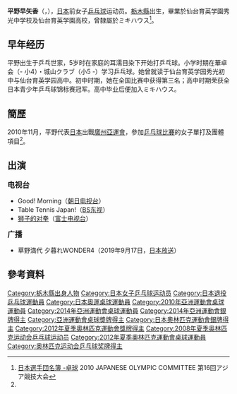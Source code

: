 {{noteTA|G1=Table Tennis}}
{{Infobox 乒乓球
| playername = 平野早矢香
| image = Sayaka Hirano 1050752.jpg
| imagesize = 250px
| caption = 
| fullname =
| nicknames =
| nationality ={{JPN}}
| residence =
| deathdate =
| deathplace =
| playingstyle=
| equipment =
| hrank=[[ITTF|ITTF]]第10名 (2011年10月)<ref>{{cite web |url=http://www.ittf.com/ittf_ranking/world_ranking_per_name.asp?FormName=Search&FormAction=search&s_vName=Sayaka&s_Gender=W&Siniors=1&U18=&U21=&U15= |title=World ranking Record for HIRANO Sayaka (JPN) |publisher=ITTF |accessdate=2011-05-14 }}{{dead link|date=2018年2月 |bot=InternetArchiveBot |fix-attempted=yes }}{{en}}</ref>
| club = ミキハウス
| birthdate ={{birth_date_and_age|1985|3|24}}<ref name="廣州亞運">{{Cite web |url=http://www.gz2010.cn/info/CHN_CHN/ZB/ZBB101A_TT@@@@@@@@@@@@@@@CHN_number=232639.html |title=2010年廣州亞運會官方網站 乒乓球 - 平原早矢香 - 简历 |accessdate=2011-05-14 |archive-date=2010-11-17 |archive-url=https://web.archive.org/web/20101117003918/http://www.gz2010.cn/info/CHN_CHN/ZB/ZBB101A_TT@@@@@@@@@@@@@@@CHN_number=232639.html |dead-url=no }}</ref>
| birthplace ={{JPN}}[[栃木縣|栃木縣]][[鹿沼市|鹿沼市]]
| height = {{height|m=1.58}}<ref name="廣州亞運"/>
| weight = {{weight|kg=54}}<ref name="廣州亞運"/>
| medaltemplates =
{{MedalSport | 女子[[乒乓球|乒乓球]]}}
{{MedalCountry|{{JPN}}}}
{{MedalCompetition|[[奧林匹克運動會|奧林匹克運動會]]}}
{{MedalSilver| [[2012年夏季奧林匹克運動會|2012年 倫敦]] | [[2012年夏季奧林匹克運動會乒乓球比賽|女子團體]]}}
{{MedalCompetition|[[世界乒乓球锦标赛|世界乒乓球锦标赛]]}}
{{MedalBronze|[[2004年世界乒乓球團體錦標賽|2004年 多哈]]|女子團體}}
{{MedalBronze|[[2006年世界乒乓球團體錦標賽|2006年 不來梅]]|女子團體}}
{{MedalBronze|[[2008年世界乒乓球團體錦標賽|2008年 廣州]]|女子團體}}
{{MedalBronze|[[2010年世界乒乓球团体锦标赛|2010年 莫斯科]]|女子團體}}
{{MedalSilver|[[2014年世界乒乓球團體錦標賽|2014年 東京]]|[[2014年世界乒乓球團體錦標賽－女子團體|女子團體]]}}
}}
{{commonscat|Sayaka Hirano}}
{{japanese|japanese=平野 早矢香|kana=ひらの さやか|romaji=Hirano Sayaka}}

'''平野早矢香'''（{{jpn|j=平野 早矢香|hg=ひらの さやか|rm=Hirano Sayaka}}，{{bd|1985年|3月24日|catIdx=HIRANO Sayaka}}），[[日本|日本]]前女子[[乒乓球|乒乓球]]运动员。[[栃木縣|栃木縣]]出生，畢業於仙台育英学園秀光中学校及仙台育英学園高校，曾隸屬於ミキハウス<ref>[http://www.joc.or.jp/int_games/asia/2010/pdf/member/17_tabletennis.pdf 日本選手団名簿 -卓球] {{Wayback|url=http://www.joc.or.jp/int_games/asia/2010/pdf/member/17_tabletennis.pdf |date=20111018002942 }}2010 JAPANESE OLYMPIC COMMITTEE  第16回アジア競技大会{{ja}}</ref>。

== 早年经历 ==
平野出生于乒乓世家，5岁时在家庭的耳濡目染下开始打乒乓球。小学时期在華卓会（- 小4）・城山クラブ（小5 -）学习乒乓球。她曾就读于仙台育英学园秀光初中与仙台育英学园高中。初中时期，她在全国比赛中获得第三名；高中时期荣获全日本青少年乒乓球锦标赛冠军。高中毕业后便加入ミキハウス。

== 簡歷 ==
2010年11月，平野代表[[2010年亞洲運動會日本代表團|日本]]出戰[[廣州|廣州]][[2010年亞洲運動會|亞運會]]，參加[[2010年亞洲運動會乒乓球比賽|乒乓球比賽]]的女子單打及團體項目<ref name="廣州亞運" />。

== 出演 ==
'''<big>电视台</big>'''

* Good! Morning（[[朝日电视台|朝日电视台]]）
* Table Tennis Japan!（[[BS东视|BS东视]]）
* [[狮子的对拳|狮子的对拳]]（[[富士电视台|富士电视台]]）

'''<big>广播</big>'''

* 草野満代 夕暮れWONDER4（2019年9月17日，[[日本放送|日本放送]]）

== 參考資料 ==
{{reflist}}

{{日本乒乓球}}

{{Authority control}}
{{DEFAULTSORT:HIRANO Sayaka}}
[[Category:栃木縣出身人物|Category:栃木縣出身人物]]
[[Category:日本女子乒乓球运动员|Category:日本女子乒乓球运动员]]
[[Category:日本退役乒乓球運動員|Category:日本退役乒乓球運動員]]
[[Category:日本奧運桌球運動員|Category:日本奧運桌球運動員]]
[[Category:2010年亞洲運動會桌球運動員|Category:2010年亞洲運動會桌球運動員]]
[[Category:2014年亞洲運動會桌球運動員|Category:2014年亞洲運動會桌球運動員]]
[[Category:2014年亞洲運動會銀牌得主|Category:2014年亞洲運動會銀牌得主]]
[[Category:亞洲運動會桌球獎牌得主|Category:亞洲運動會桌球獎牌得主]]
[[Category:日本奧林匹克運動會銀牌得主|Category:日本奧林匹克運動會銀牌得主]]
[[Category:2012年夏季奧林匹克運動會獎牌得主|Category:2012年夏季奧林匹克運動會獎牌得主]]
[[Category:2008年夏季奥林匹克运动会乒乓球运动员|Category:2008年夏季奥林匹克运动会乒乓球运动员]]
[[Category:2012年夏季奧林匹克運動會桌球運動員|Category:2012年夏季奧林匹克運動會桌球運動員]]
[[Category:奥林匹克运动会乒乓球奖牌得主|Category:奥林匹克运动会乒乓球奖牌得主]]